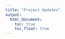 ```yaml
---
title: "Project Updates"
output:  
  html_document:  
    toc: true  
    toc_float: true  
---
```


<script src="https://embed.github.com/view/3d/michaeltconnelly/michaeltconnelly.github.io/3dmodels/USNM_1260495_top MichaelConnelly.stl"></script>